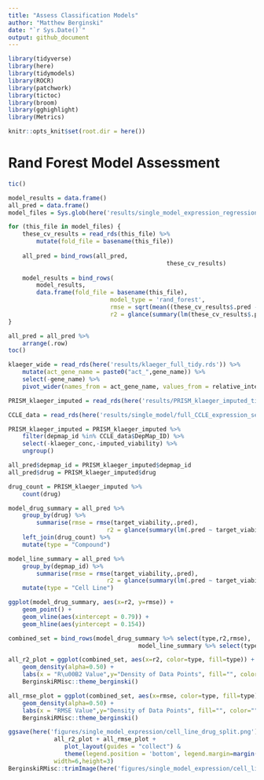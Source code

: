 ```yaml
---
title: "Assess Classification Models"
author: "Matthew Berginski"
date: "`r Sys.Date()`"
output: github_document
---
```


```r
library(tidyverse)
library(here)
library(tidymodels)
library(ROCR)
library(patchwork)
library(tictoc)
library(broom)
library(gghighlight)
library(Metrics)

knitr::opts_knit$set(root.dir = here())
```

# Rand Forest Model Assessment

```r
tic()

model_results = data.frame()
all_pred = data.frame()
model_files = Sys.glob(here('results/single_model_expression_regression/rand_forest/500feat_notune_pred/*'))

for (this_file in model_files) {
	these_cv_results = read_rds(this_file) %>%
		mutate(fold_file = basename(this_file))
	
	all_pred = bind_rows(all_pred,
											 these_cv_results)
	
	model_results = bind_rows(
		model_results,
		data.frame(fold_file = basename(this_file),
							 model_type = 'rand_forest',
							 rmse = sqrt(mean((these_cv_results$.pred - these_cv_results$target_viability)^2)),
							 r2 = glance(summary(lm(these_cv_results$.pred ~ these_cv_results$target_viability)))$r.squared))
}

all_pred = all_pred %>%
	arrange(.row)
toc()
```

```r
klaeger_wide = read_rds(here('results/klaeger_full_tidy.rds')) %>%
	mutate(act_gene_name = paste0("act_",gene_name)) %>%
	select(-gene_name) %>%
	pivot_wider(names_from = act_gene_name, values_from = relative_intensity)

PRISM_klaeger_imputed = read_rds(here('results/PRISM_klaeger_imputed_tidy.rds'))

CCLE_data = read_rds(here('results/single_model/full_CCLE_expression_set_for_ML.rds'))

PRISM_klaeger_imputed = PRISM_klaeger_imputed %>%
	filter(depmap_id %in% CCLE_data$DepMap_ID) %>%
	select(-klaeger_conc,-imputed_viability) %>%
	ungroup()

all_pred$depmap_id = PRISM_klaeger_imputed$depmap_id
all_pred$drug = PRISM_klaeger_imputed$drug

drug_count = PRISM_klaeger_imputed %>% 
	count(drug)
```

```r
model_drug_summary = all_pred %>% 
	group_by(drug) %>% 
		summarise(rmse = rmse(target_viability,.pred),
							r2 = glance(summary(lm(.pred ~ target_viability)))$r.squared) %>%
	left_join(drug_count) %>%
	mutate(type = "Compound")

model_line_summary = all_pred %>% 
	group_by(depmap_id) %>% 
		summarise(rmse = rmse(target_viability,.pred),
							r2 = glance(summary(lm(.pred ~ target_viability)))$r.squared) %>%
	mutate(type = "Cell Line")
```

```r
ggplot(model_drug_summary, aes(x=r2, y=rmse)) + 
	geom_point() +
	geom_vline(aes(xintercept = 0.79)) +
	geom_hline(aes(yintercept = 0.154))
```

```r
combined_set = bind_rows(model_drug_summary %>% select(type,r2,rmse),
									 model_line_summary %>% select(type,r2,rmse))

all_r2_plot = ggplot(combined_set, aes(x=r2, color=type, fill=type)) + 
	geom_density(alpha=0.50) +
	labs(x = "R\u00B2 Value",y="Density of Data Points", fill="", color="") +
	BerginskiRMisc::theme_berginski()

all_rmse_plot = ggplot(combined_set, aes(x=rmse, color=type, fill=type)) + 
	geom_density(alpha=0.50) +
	labs(x = "RMSE Value",y="Density of Data Points", fill="", color="") +
	BerginskiRMisc::theme_berginski()

ggsave(here('figures/single_model_expression/cell_line_drug_split.png'),
			 all_r2_plot + all_rmse_plot +
			 	plot_layout(guides = "collect") & 
			 	theme(legend.position = 'bottom', legend.margin=margin(0,0,0,0), legend.box.margin=margin(-10,-10,-10,-10)),
			 width=6,height=3)
BerginskiRMisc::trimImage(here('figures/single_model_expression/cell_line_drug_split.png'))
```